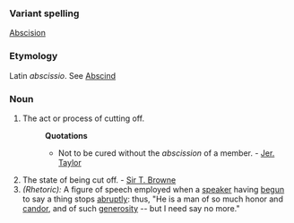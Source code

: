===Variant spelling===
[[Abscision]]
===Etymology===
Latin ''abscissio''. See [[Abscind]]
===Noun===
#The act or process of cutting off.
#:'''Quotations'''
#:*Not to be cured without the ''abscission'' of a member. - [[Jer. Taylor]]
#The state of being cut off. - [[Sir T. Browne]]
#''(Rhetoric):'' A figure of speech employed when a [[speaker]] having [[begun]] to say a thing stops [[abruptly]]: thus, "He is a man of so much honor and [[candor]], and of such [[generosity]] -- but I need say no more."